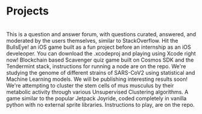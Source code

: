 # Projects
<br/>
<ProjectCard title="SegFault" link="https://github.com/SiddarthVijay/SegFault" bg="linear-gradient(to right,#09203f 0%, #537895 100%)">
This is a question and answer forum, with questions curated, answered, and moderated by the users themselves, similar to StackOverflow.
</ProjectCard>

<ProjectCard title="BullsEye" link="https://github.com/SiddarthVijay/BullsEye" bg="linear-gradient(to right, #6991c7 0%, #a3bded 100%)">
Hit the BullsEye! an iOS game built as a fun project before an internship as an iOS develeoper. You can download the .xcodeproj and playing using Xcode right now!
</ProjectCard>


<ProjectCard title="Scavenge" link="https://github.com/SiddarthVijay/scavenge" bg="linear-gradient(to right, #6f86d6 0%, #48c6ef 100%)">
Blockchain based Scavenger quiz game built on Cosmos SDK and the Tendermint stack, instructions for running a node are on the repo.
</ProjectCard>

<ProjectCard title="Covid Analysis" link="https://github.com/SiddarthVijay/CovidMutationAnalysis" bg="linear-gradient(to right, #000000 10%, #434343 100%)">
We're studying the genome of different strains of SARS-CoV2 using statistical and Machine Learning models. We will be publishing interesting results soon!
</ProjectCard>


<ProjectCard title="ScRNA Clustering" link="https://github.com/SiddarthVijay/ScRNA_Clustering" bg="linear-gradient(to right, #D4145A 0%, #FBB03B 100%)">
We're attempting to cluster the stem cells of mus musculus by their metabolic activity through various Unsupervised Clustering algorithms.
</ProjectCard>

<ProjectCard title="PyJetRide" link="https://github.com/SiddarthVijay/PyJetRide" bg="linear-gradient(to right, #ef629f 0%, #eecda3 100%)">
A game similar to the popular Jetpack Joyride, coded completely in vanilla python with no external sprite libraries. Instructions to play, are on the repo.
</ProjectCard>
